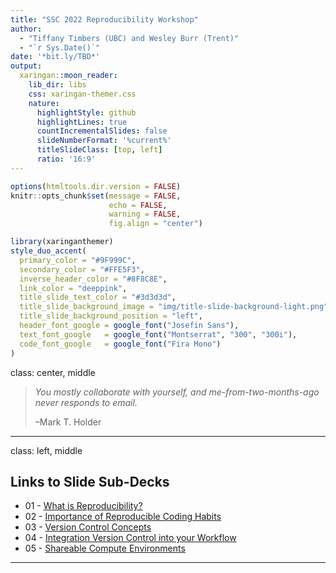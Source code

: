 ```yaml
---
title: "SSC 2022 Reproducibility Workshop"  
author: 
  - "Tiffany Timbers (UBC) and Wesley Burr (Trent)"
  - "`r Sys.Date()`"
date: '*bit.ly/TBD*'
output:
  xaringan::moon_reader:
    lib_dir: libs
    css: xaringan-themer.css
    nature:
      highlightStyle: github
      highlightLines: true
      countIncrementalSlides: false
      slideNumberFormat: '%current%'
      titleSlideClass: [top, left]
      ratio: '16:9'
---
```


```r
options(htmltools.dir.version = FALSE)
knitr::opts_chunk$set(message = FALSE, 
                      echo = FALSE, 
                      warning = FALSE,
                      fig.align = "center")
```

```r
library(xaringanthemer)
style_duo_accent(
  primary_color = "#9F999C",
  secondary_color = "#FFE5F3",
  inverse_header_color = "#8F8C8E",
  link_color = "deeppink",
  title_slide_text_color = "#3d3d3d",
  title_slide_background_image = "img/title-slide-background-light.png",
  title_slide_background_position = "left",
  header_font_google = google_font("Josefin Sans"),
  text_font_google   = google_font("Montserrat", "300", "300i"),
  code_font_google   = google_font("Fira Mono")
)
```

class: center, middle

> *You mostly collaborate with yourself, 
> and me-from-two-months-ago never responds to email.*
> 
> --Mark T. Holder

---

class: left, middle

## Links to Slide Sub-Decks

* 01 - [What is Reproducibility?](01-what-is-reproducibility.html)
* 02 - [Importance of Reproducible Coding Habits](02-importance-of-reproducible-coding-habits.html)
* 03 - [Version Control Concepts](03-version-control.html)
* 04 - [Integration Version Control into your Workflow](04-integration-version-control-Rstudio.html)
* 05 - [Shareable Compute Environments](05-shareable-compute.html)

---


